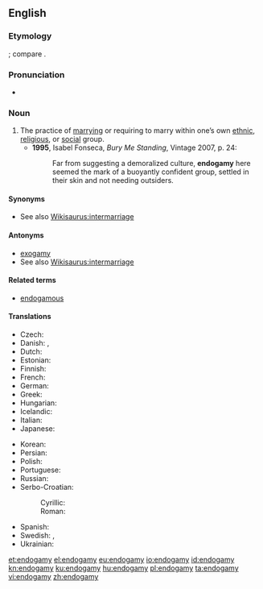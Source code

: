 ==English==
{{wikipedia}}
===Etymology===
{{confix|endo|gamy|lang=en}}; compare {{m|en|inmarriage}}.

===Pronunciation===
*{{a|UK}} {{IPA|/ɛnˈdɒɡəmi/|lang=en}}

===Noun===
{{en-noun|-}}

# The practice of [[marry]]ing or requiring to marry within one’s own [[ethnic]], [[religious]], or [[social]] group.
#*'''1995''', Isabel Fonseca, ''Bury Me Standing'', Vintage 2007, p. 24:
#*:Far from suggesting a demoralized culture, '''endogamy''' here seemed the mark of a buoyantly confident group, settled in their skin and not needing outsiders.

====Synonyms====
* See also [[Wikisaurus:intermarriage]]

====Antonyms====
* [[exogamy]]
* See also [[Wikisaurus:intermarriage]]

====Related terms====
* [[endogamous]]
 
====Translations====
{{trans-top|the practice of marrying within one's own social group}}
* Czech: {{t|cs|endogamie|f}}
* Danish: {{t|da|endogami|c}}, {{t|da|indgifte|n}}
* Dutch: {{t|nl|endogamie|f}}
* Estonian: {{t|et|endogaamia}}
* Finnish: {{t+|fi|endogamia}}
* French: {{t+|fr|endogamie|f}}
* German: {{t+|de|Endogamie|f}}
* Greek: {{t+|el|ενδογαμία|f}}
* Hungarian: {{t|hu|endogámia}}
* Icelandic: {{t|is|innvensl|n-p}}
* Italian: {{t+|it|endogamia|f}}
* Japanese: {{t|ja|近親婚|tr=きんしんこん, kinshinkon}}
{{trans-mid}}
* Korean: {{t|ko|근친혼|tr=[[近親婚]], geunchinhon|sc=Hang}}
* Persian: {{t|fa|درون‌همسری|sc=fa-Arab}}
* Polish: {{t|pl|endogamia|f}}
* Portuguese: {{t|pt|endogamia|f}}
* Russian: {{t+|ru|эндогамия|f|tr=endogamija}}
* Serbo-Croatian:
*: Cyrillic: {{t|sh|ендога̀мија|f|sc=Cyrl}}
*: Roman: {{t|sh|endogàmija|f}}
* Spanish: {{t+|es|endogamia|f}}
* Swedish: {{t+|sv|endogami|c}}, {{t|sv|ingifte|n}}
* Ukrainian: {{t|uk|ендогамія|tr=endogamija}}
{{trans-bottom}}

[[et:endogamy]]
[[el:endogamy]]
[[eu:endogamy]]
[[io:endogamy]]
[[id:endogamy]]
[[kn:endogamy]]
[[ku:endogamy]]
[[hu:endogamy]]
[[pl:endogamy]]
[[ta:endogamy]]
[[vi:endogamy]]
[[zh:endogamy]]